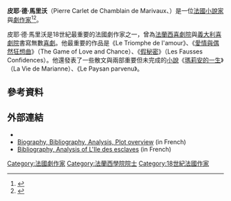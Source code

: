 {{Infobox writer <!-- for more information see [[:Template:Infobox_writer/doc|:Template:Infobox writer/doc]] -->
| name        = 皮耶·德·馬里沃
| image       = Pierre de Marivaux.jpeg
| imagesize   = 225
| caption     = 皮耶·德·馬里沃
| pseudonym   = 
| birth_date  = {{birth date|1688|2|4}}
| birth_place = [[法蘭西王國|法蘭西王國]][[巴黎|巴黎]]
| death_date  = {{death date and age|1763|2|12|1688|2|4}}
| death_place = [[法蘭西王國|法蘭西王國]][[巴黎|巴黎]]
| occupation  = [[小說家|小說家]]與[[劇作家|劇作家]]
| nationality = [[法國人|法國人]]
| period      = [[啟蒙時代|啟蒙時代]]
| genre       = [[浪漫喜劇|浪漫喜劇]]
| subject     = 
| movement    = 
| spouse      =
| partner     =
| children    =
| relatives   =
| influences  = [[義大利即興喜劇|義大利即興喜劇]], [[莫里哀|莫里哀]] 
| influenced  = 
| signature   = 
}}

'''皮耶·德·馬里沃'''（Pierre Carlet de Chamblain de Marivaux、{{bd|1688年|2月4日|1763年|2月12日|catIdx=M}}）是一位[[法國|法國]][[小說家|小說家]]與[[劇作家|劇作家]]<ref name=frwiki>{{cite web|title=Pierre Carlet de Chamblain de Marivaux|url=https://fr.wikipedia.org/wiki/Pierre_de_Marivaux|accessdate=2 December 2013|archive-date=2021-12-21|archive-url=https://web.archive.org/web/20211221144759/https://fr.wikipedia.org/wiki/Pierre_de_Marivaux|dead-url=no}}</ref><ref name=frwikiplays>{{cite web|title=Liste des pièces de Marivaux|url=https://fr.wikipedia.org/wiki/Liste_des_pi%C3%A8ces_de_Marivaux|accessdate=2 December 2013|archive-date=2016-09-27|archive-url=https://web.archive.org/web/20160927214716/https://fr.wikipedia.org/wiki/Liste_des_pi%C3%A8ces_de_Marivaux|dead-url=no}}</ref>。

皮耶·德·馬里沃是18世紀最重要的法國劇作家之一，曾為[[法蘭西喜劇院|法蘭西喜劇院]]與[[義大利喜劇院|義大利喜劇院]]書寫無數[[喜劇|喜劇]]。他最重要的作品是《Le Triomphe de l'amour》、《[[愛情與偶然狂想曲|愛情與偶然狂想曲]]》（The Game of Love and Chance）、《[[假秘密|假秘密]]》（Les Fausses Confidences）。他還發表了一些散文與兩部重要但未完成的[[小說|小說]]《[[瑪莉安的一生|瑪莉安的一生]]》（La Vie de Marianne）、《Le Paysan parvenu》。

==參考資料==

{{Reflist}}


==外部連結==
* {{gutenberg author|id=Pierre_de_Marivaux|name=Pierre de Marivaux}}
* [https://web.archive.org/web/20061103035857/http://www.biblioweb.org/-MARIVAUX-Pierre-.html Biography, Bibliography, Analysis, Plot overview] (in French)
* [http://www.site-magister.com/ilescla.htm Bibliography, Analysis of L'Ile des esclaves] {{Wayback|url=http://www.site-magister.com/ilescla.htm |date=20210223215703 }} (in French)

{{Authority control}}
{{DEFAULTSORT:Marivaux}}
[[Category:法國劇作家|Category:法國劇作家]]
[[Category:法蘭西學院院士|Category:法蘭西學院院士]]
[[Category:18世紀法國作家|Category:18世紀法國作家]]